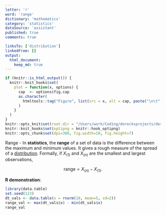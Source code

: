 ```yaml
---
letter: 'r'
word: 'range'
dictionary: 'mathematics'
category: 'statistics'
dataSource: 'assistant'
published: true
comments: true

linksTo: ['distribution']
linkedFrom: []
output:
  html_document:
    keep_md: true
---
```


```r
if (knitr::is_html_output()) {
  knitr::knit_hooks$set(
    plot = function(x, options) {
      cap  <- options$fig.cap
      as.character(
        htmltools::tag("Figure", list(src = x, alt = cap, paste("\n\t", cap, "\n", sep="")))
      )
    }
  )
}
knitr::opts_knit$set(root.dir = "/Users/work/Coding/derecksprojects/derecksnotes.com-playground/derecksnotes.com/client/src/app/dictionaries/mathematics/definitions")
knitr::knit_hooks$set(optipng = knitr::hook_optipng)
knitr::opts_chunk$set(dpi=300, fig.width=10, fig.height=7)
```

<a id="range">Range</a> - In **statistics**, the **range** of a set of data is the difference between the maximum and minimum values. It gives a rough measure of the spread of a [distribution](#distribution). Formally, if $X_{(1)}$ and $X_{(n)}$ are the smallest and largest observations,

$$
\text{range} = X_{(n)} - X_{(1)}.
$$

**R demonstration**:

```r
library(data.table)
set.seed(123)
dt_vals <- data.table(x = rnorm(10, mean=5, sd=2))
range_val <- max(dt_vals$x) - min(dt_vals$x)
range_val
```
